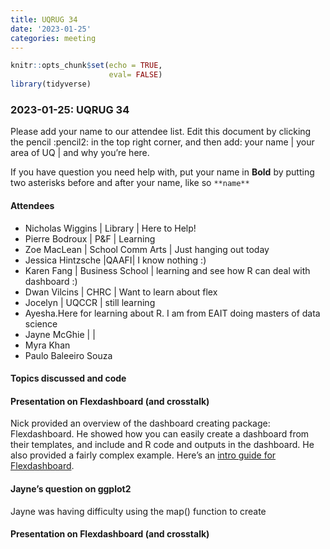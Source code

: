 ```yaml
---
title: UQRUG 34
date: '2023-01-25'
categories: meeting
---
```


```r
knitr::opts_chunk$set(echo = TRUE,
                      eval= FALSE)
library(tidyverse)

```

### 2023-01-25: UQRUG 34

Please add your name to our attendee list. Edit this document by clicking the pencil :pencil2: in the top right corner, and then add:
your name | your area of UQ | and why you're here.

If you have question you need help with, put your name in **Bold** by putting two asterisks before and after your name, like so ``**name**``
    

#### Attendees

* Nicholas Wiggins | Library | Here to Help!
* Pierre Bodroux | P&F | Learning
* Zoe MacLean | School Comm Arts | Just hanging out today
* Jessica Hintzsche |QAAFI| I know nothing :) 
* Karen Fang | Business School | learning and see how R can deal with dashboard :)
* Dwan Vilcins | CHRC | Want to learn about flex
* Jocelyn | UQCCR | still learning
* Ayesha.Here for learning about R. I am from EAIT doing masters of data science
* Jayne McGhie | |
* Myra Khan
* Paulo Baleeiro Souza

#### **Topics discussed and code**

#### Presentation on Flexdashboard (and crosstalk)

Nick provided an overview of the dashboard creating package: Flexdashboard.
He showed how you can easily create a dashboard from their templates, and include and R code and outputs in the dashboard.
He also provided a fairly complex example.
Here's an [intro guide for Flexdashboard](https://pkgs.rstudio.com/flexdashboard/articles/flexdashboard.html).


#### Jayne's question on ggplot2

Jayne was having difficulty using the map() function to create


#### Presentation on Flexdashboard (and crosstalk)

